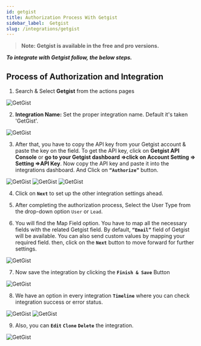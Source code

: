 ```yaml
---
id: getgist
title: Authorization Process With Getgist
sidebar_label:  Getgist
slug: /integrations/getgist
---
```


> **Note: Getgist is available in the free and pro versions.**

***To integrate with Getgist follow, the below steps.***


## Process of Authorization and Integration

1.	Search & Select **Getgist** from the actions pages
 <Image src="actions/getgist/search-and-select" alt="GetGist" w="1020" h="350" />

2. **Integration Name:** Set the proper integration name. Default it's taken 'GetGist'.
 <Image src="actions/getgist/default-integration-name" alt="GetGist" w="1020" h="350" />

3.	After that, you have to copy the API key from your Getgist account & paste the key on the field. To get the API key, click on **Getgist API Console** or **go to your Getgist dashboard =>click on Account Setting => Setting =>API Key**. Now copy the API key and paste it into the integrations dashboard. And Click on **`“Authorize”`** button.

 <Image src="actions/getgist/visit-api-console" alt="GetGist" w="1020" h="350" />
 <Image src="actions/getgist/getgist-account-api-copy" alt="GetGist" w="1020" h="350" />
 <Image src="actions/getgist/authorize" alt="GetGist" w="1020" h="350" />


4. Click on **`Next`** to set up the other integration settings ahead.

5. After completing the authorization process, Select the User Type from the drop-down option `User` or `Lead`.

6.	You will find the Map Field option. You have to map all the necessary fields with the related Getgist field. By default, **`“Email”`** field of Getgist will be available. You can also send custom values by mapping your required field. then, click on the **`Next`** button to move forward for further settings.

 <Image src="actions/getgist/getgist-field-map" alt="GetGist" w="1020" h="350" />

7. Now save the integration by clicking the **`Finish & Save`** Button

 <Image src="actions/getgist/finish-save" alt="GetGist" w="1020" h="350" />

8. We have an option in every integration **`Timeline`** where you can check integration success or error status.
 <Image src="actions/getgist/getgist-timeline" alt="GetGist" w="1020" h="350" />
 <Image src="actions/getgist/getgist-log" alt="GetGist" w="1020" h="350" />

9. Also, you can **`Edit`** **`Clone`** **`Delete`** the integration.

 <Image src="actions/getgist/getgist-option" alt="GetGist" w="1020" h="350" />


<Feedback/>